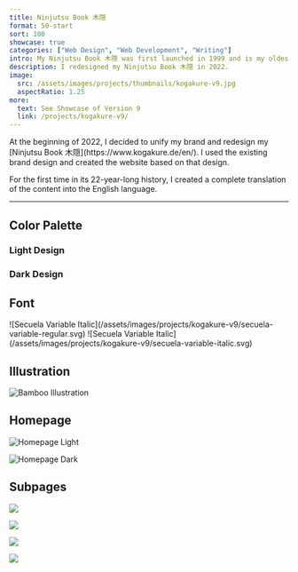```yaml
---
title: Ninjutsu Book 木隠
format: 50-start
sort: 100
showcase: true
categories: ["Web Design", "Web Development", "Writing"]
intro: My Ninjutsu Book 木隠 was first launched in 1999 and is my oldest and most visited website. The current design is the 9th iteration. In 2022 I translated it to English to make it accessible to a larger readership.
description: I redesigned my Ninjutsu Book 木隠 in 2022.
image:
  src: /assets/images/projects/thumbnails/kogakure-v9.jpg
  aspectRatio: 1.25
more:
  text: See Showcase of Version 9
  link: /projects/kogakure-v9/
---
```


<ProjectIntro>
At the beginning of 2022, I decided to unify my brand and redesign my [Ninjutsu Book 木隠](https://www.kogakure.de/en/). I used the existing brand design and created the website based on that design.

For the first time in its 22-year-long history, I created a complete translation of the content into the English language.

<MoreLink href="https://github.com/kogakure/website-11ty-kogakure.de" text="Source Code" />
</ProjectIntro>

---

## Color Palette

### Light Design

<ColorStack>
	<ColorSwatch color="#E7E6E4" title="Light Background" />
	<ColorSwatch color="#0E0D0C" title="Light Foreground" />
	<ColorSwatch color="#7B9E4C" title="Accent" />
</ColorStack>

### Dark Design

<ColorStack>
	<ColorSwatch color="#1B1A18" title="Light Background" />
	<ColorSwatch color="#E7E6E4" title="Light Foreground" />
	<ColorSwatch color="#7B9E4C" title="Accent" />
</ColorStack>

## Font

<DisplayBox>
	![Secuela Variable Italic](/assets/images/projects/kogakure-v9/secuela-variable-regular.svg)
</DisplayBox>

<DisplayBox>
	![Secuela Variable Italic](/assets/images/projects/kogakure-v9/secuela-variable-italic.svg)
</DisplayBox>

## Illustration

![Bamboo Illustration](/assets/images/projects/kogakure-v9/kogakure-v8-illustration.jpg)

## Homepage

![Homepage Light](/assets/images/projects/kogakure-v9/kogakure-v9-homepage.jpg)

![Homepage Dark](/assets/images/projects/kogakure-v9/kogakure-v9-homepage-dark.jpg)

## Subpages

<div class="projects-detail-medium">

![](/assets/images/projects/kogakure-v9/kogakure-v9-essay.jpg)

![](/assets/images/projects/kogakure-v9/kogakure-v9-recommendations.jpg)

</div>

<div class="projects-detail-medium">

![](/assets/images/projects/kogakure-v9/kogakure-v9-colophon.jpg)

![](/assets/images/projects/kogakure-v9/kogakure-v9-glossary.jpg)

</div>
